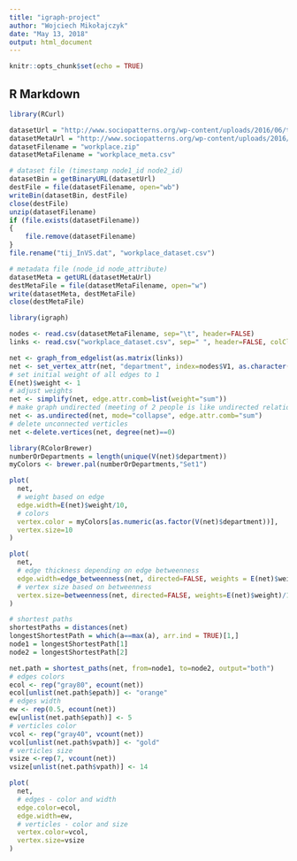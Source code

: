 ```yaml
---
title: "igraph-project"
author: "Wojciech Mikołajczyk"
date: "May 13, 2018"
output: html_document
---
```


```r
knitr::opts_chunk$set(echo = TRUE)
```

## R Markdown
```r
library(RCurl)

datasetUrl = "http://www.sociopatterns.org/wp-content/uploads/2016/06/tij_InVS.dat_.zip"
datasetMetaUrl = "http://www.sociopatterns.org/wp-content/uploads/2016/06/metadata_InVS13.txt"
datasetFilename = "workplace.zip"
datasetMetaFilename = "workplace_meta.csv"

# dataset file (timestamp node1_id node2_id)
datasetBin = getBinaryURL(datasetUrl)
destFile = file(datasetFilename, open="wb")
writeBin(datasetBin, destFile)
close(destFile)
unzip(datasetFilename)
if (file.exists(datasetFilename))
{
    file.remove(datasetFilename)
}
file.rename("tij_InVS.dat", "workplace_dataset.csv")

# metadata file (node_id node_attribute)
datasetMeta = getURL(datasetMetaUrl)
destMetaFile = file(datasetMetaFilename, open="w")
write(datasetMeta, destMetaFile)
close(destMetaFile)
```

```r
library(igraph)

nodes <- read.csv(datasetMetaFilename, sep="\t", header=FALSE)
links <- read.csv("workplace_dataset.csv", sep=" ", header=FALSE, colClasses = c("NULL", NA, NA))

net <- graph_from_edgelist(as.matrix(links))
net <- set_vertex_attr(net, "department", index=nodes$V1, as.character(nodes$V2))
# set initial weight of all edges to 1
E(net)$weight <- 1
# adjust weights
net <- simplify(net, edge.attr.comb=list(weight="sum"))
# make graph undirected (meeting of 2 people is like undirected relation)
net <- as.undirected(net, mode="collapse", edge.attr.comb="sum")
# delete unconnected verticles
net <-delete.vertices(net, degree(net)==0)
```

```r
library(RColorBrewer)
numberOrDepartments = length(unique(V(net)$department))
myColors <- brewer.pal(numberOrDepartments,"Set1")

plot(
  net,
  # weight based on edge
  edge.width=E(net)$weight/10,
  # colors
  vertex.color = myColors[as.numeric(as.factor(V(net)$department))],
  vertex.size=10
)
```

```r
plot(
  net,
  # edge thickness depending on edge betweenness
  edge.width=edge_betweenness(net, directed=FALSE, weights = E(net)$weight)/50,
  # vertex size based on betweenness
  vertex.size=betweenness(net, directed=FALSE, weights=E(net)$weight)/10
)
```

```r
# shortest paths
shortestPaths = distances(net)
longestShortestPath = which(a==max(a), arr.ind = TRUE)[1,]
node1 = longestShortestPath[1]
node2 = longestShortestPath[2]

net.path = shortest_paths(net, from=node1, to=node2, output="both")
# edges colors
ecol <- rep("gray80", ecount(net))
ecol[unlist(net.path$epath)] <- "orange"
# edges width
ew <- rep(0.5, ecount(net))
ew[unlist(net.path$epath)] <- 5
# verticles color
vcol <- rep("gray40", vcount(net))
vcol[unlist(net.path$vpath)] <- "gold"
# verticles size
vsize <-rep(7, vcount(net))
vsize[unlist(net.path$vpath)] <- 14

plot(
  net,
  # edges - color and width
  edge.color=ecol,
  edge.width=ew,
  # verticles - color and size
  vertex.color=vcol,
  vertex.size=vsize
)
```
